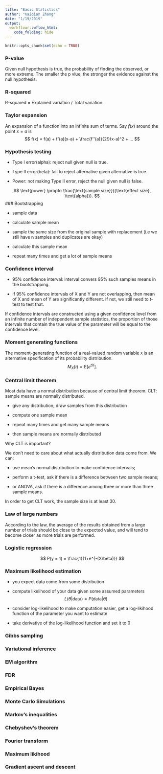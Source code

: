 ```yaml
---
title: "Basic Statistics"
author: "Kaiqian Zhang"
date: "1/19/2019"
output:
  workflowr::wflow_html:
    code_folding: hide
---
```


```r
knitr::opts_chunk$set(echo = TRUE)
```

### P-value
Given null hypothesis is true, the probability of finding the observed, or more extreme.
The smaller the p vlue, the stronger the evidence against the null hypothesis.

### R-squared
R-squared = Explained variation / Total variation

### Taylor expansion
An expansion of a function into an infinite sum of terms. Say $f(x)$ around the point $x=a$ is 
$$
f(x) = f(a) + f'(a)(x-a) + \frac{f''(a)}{2!}(x-a)^2 + ...
$$

### Hypothesis testing

* Type I error(alpha): reject null given null is true.

* Type II error(beta): fail to reject alternative given alternative is true.

* Power: not making Type II error, reject the null given null is false.

$$
\text{power} \propto \frac{\text{sample size}}{(\text{effect size}, \text{alpha})}.
$$
### Bootstrapping

- sample data 

- calculate sample mean

- sample the same size from the original sample with replacement (i.e we still have n samples and duplicates are okay)

- calculate this sample mean

- repeat many times and get a lot of sample means


### Confidence interval

- 95% confidence interval: interval convers 95% such samples means in the bootstrapping.

- If 95% confidence intervals of X and Y are not overlapping, then mean of X and mean of Y are significantly different. If not, we still need to t-test to test that.

If confidence intervals are constructed using a given confidence level from an infinite number of independent sample statistics, the proportion of those intervals that contain the true value of the parameter will be equal to the confidence level.

### Moment generating functions
The moment-generating function of a real-valued random variable `X` is an alternative specification of its probability distribution. 
$$
M_X(t) = \text{E}[e^{tX}].
$$

### Central limit theorem

Most data have a normal distribution because of central limit theorem. 
CLT: sample means are normally distributed. 

* give any distribution, draw samples from this distribution

* compute one sample mean

* repeat many times and get many sample means

* then sample means are normally distributed

Why CLT is important?

We don't need to care about what actually distribution data come from. We can:

* use mean's normal distribution to make confidence intervals;

* perform a t-test, ask if there is a difference between two sample means;

* or ANOVA, ask if there is a difference among three or more than three sample means.

In order to get CLT work, the sample size is at least 30.

### Law of large numbers
According to the law, the average of the results obtained from a large number of trials should be close to the expected value, and will tend to become closer as more trials are performed.

### Logistic regression
$$
P(y = 1) = \frac{1}{1+e^{-(X\beta)}}
$$

### Maximum likelihood estimation

- you expect data come from some distribution

- compute likelihood of your data given some assumed parameters
$$
L(\theta | \text{data}) = P(\text{data} | \theta) 
$$

- consider log-likelihood to make computation easier, get a log-likihood function of the parameter you want to estimate

- take derivative of the log-likelihood function and set it to 0

### Gibbs sampling

### Variational inference

### EM algorithm

### FDR

### Empirical Bayes



### Monte Carlo Simulations



### Markov’s inequalities


### Chebyshev’s theorem


### Fourier transform


### Maximum likihood


### Gradient ascent and descent







